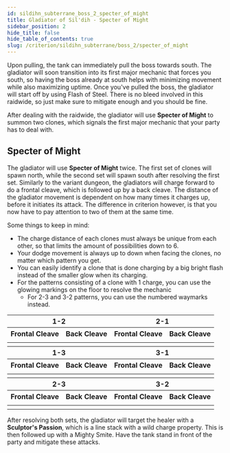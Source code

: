 ```yaml
---
id: sildihn_subterrane_boss_2_specter_of_might
title: Gladiator of Sil'dih - Specter of Might
sidebar_position: 2
hide_title: false
hide_table_of_contents: true
slug: /criterion/sildihn_subterrane/boss_2/specter_of_might
---
```


Upon pulling, the tank can immediately pull the boss towards south. The gladiator will soon transition into its first major mechanic that forces you south, so having the boss already at south helps with minimizing movement while also maximizing uptime. Once you've pulled the boss, the gladiator will start off by using <Raidwide>Flash of Steel</Raidwide>. There is no bleed involved in this raidwide, so just make sure to mitigate enough and you should be fine.

After dealing with the raidwide, the gladiator will use <strong>Specter of Might</strong> to summon two clones, which signals the first major mechanic that your party has to deal with.

## Specter of Might

The gladiator will use <strong>Specter of Might</strong> twice. The first set of clones will spawn north, while the second set will spawn south after resolving the first set. Similarly to the variant dungeon, the gladiators will charge forward to do a frontal cleave, which is followed up by a back cleave. The distance of the gladiator movement is dependent on how many times it charges up, before it initiates its attack. The difference in criterion however, is that you now have to pay attention to two of them at the same time.

Some things to keep in mind:
- The charge distance of each clones must always be unique from each other, so that limits the amount of possibilities down to 6.
- Your dodge movement is always up to down when facing the clones, no matter which pattern you get.
- You can easily identify a clone that is done charging by a big bright flash instead of the smaller glow when its charging.
- For the patterns consisting of a clone with 1 charge, you can use the glowing markings on the floor to resolve the mechanic
  - For 2-3 and 3-2 patterns, you can use the numbered waymarks instead.


<table>
    <tr>
        <th colspan='2'>1-2</th>
        <th colspan='2'>2-1</th>
    </tr>
    <tr>
        <th>Frontal Cleave</th>
        <th>Back Cleave</th>
        <th>Frontal Cleave</th>
        <th>Back Cleave</th>
    </tr>
    <tr>
        <td><KittenAsset path='ass/boss2/boss_2_specter_of_might_1-2_front.png' /></td>
        <td><KittenAsset path='ass/boss2/boss_2_specter_of_might_1-2_back.png' /></td>
        <td><KittenAsset path='ass/boss2/boss_2_specter_of_might_2-1_front.png' /></td>
        <td><KittenAsset path='ass/boss2/boss_2_specter_of_might_2-1_back.png' /></td>
    </tr>
    <tr>
        <th colspan='2'><KittenAsset path='ass/boss2/boss_2_specter_of_might_1-2.webm' /></th>
        <th colspan='2'><KittenAsset path='ass/boss2/boss_2_specter_of_might_2-1.webm' /></th>
    </tr>
    <tr>
        <th colspan='2'>1-3</th>
        <th colspan='2'>3-1</th>
    </tr>
    <tr>
        <th>Frontal Cleave</th>
        <th>Back Cleave</th>
        <th>Frontal Cleave</th>
        <th>Back Cleave</th>
    </tr>
    <tr>
        <td><KittenAsset path='ass/boss2/boss_2_specter_of_might_1-3_front.png' /></td>
        <td><KittenAsset path='ass/boss2/boss_2_specter_of_might_1-3_back.png' /></td>
        <td><KittenAsset path='ass/boss2/boss_2_specter_of_might_3-1_front.png' /></td>
        <td><KittenAsset path='ass/boss2/boss_2_specter_of_might_3-1_back.png' /></td>
    </tr>
    <tr>
        <th colspan='2'><KittenAsset path='ass/boss2/boss_2_specter_of_might_1-3.webm' /></th>
        <th colspan='2'><KittenAsset path='ass/boss2/boss_2_specter_of_might_3-1.webm' /></th>
    </tr>
    <tr>
        <th colspan='2'>2-3</th>
        <th colspan='2'>3-2</th>
    </tr>
    <tr>
        <th>Frontal Cleave</th>
        <th>Back Cleave</th>
        <th>Frontal Cleave</th>
        <th>Back Cleave</th>
    </tr>
    <tr>
        <td><KittenAsset path='ass/boss2/boss_2_specter_of_might_2-3_front.png' /></td>
        <td><KittenAsset path='ass/boss2/boss_2_specter_of_might_2-3_back.png' /></td>
        <td><KittenAsset path='ass/boss2/boss_2_specter_of_might_3-2_front.png' /></td>
        <td><KittenAsset path='ass/boss2/boss_2_specter_of_might_3-2_back.png' /></td>
    </tr>
    <tr>
        <th colspan='2'><KittenAsset path='ass/boss2/boss_2_specter_of_might_2-3.webm' /></th>
        <th colspan='2'><KittenAsset path='ass/boss2/boss_2_specter_of_might_3-2.webm' /></th>
    </tr>
</table>

 After resolving both sets, the gladiator will target the healer with a <strong>Sculptor's Passion</strong>, which is a line stack with a wild charge property. This is then followed up with a <Tankbuster>Mighty Smite</Tankbuster>. Have the tank stand in front of the party and mitigate these attacks. 